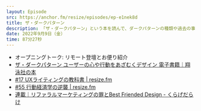 ```yaml
---
layout: Episode
src: https://anchor.fm/resize/episodes/ep-e1nek8d
title: ザ・ダークパターン
description: 「ザ・ダークパターン」という本を読んで、ダークパターンの種類や過去の事例、どんなことに気をつけるべきかなどを話しました。
date: 2022年9月9日（金）
time: 87分27秒
---
```


- オープニングトーク: リモート登壇とお便り紹介
- [ザ・ダークパターン ユーザーの心や行動をあざむくデザイン 電子書籍｜翔泳社の本](https://www.shoeisha.co.jp/book/detail/9784798177892)
- [#17 UXライティングの教科書 | resize.fm](https://resize.fm/ep/17-ux-writing-microcopy)
- [#55 行動経済学の逆襲 | resize.fm](https://resize.fm/ep/55-behavioral-economics)
- [連載｜リファラルマーケティングの罪とBest Friended Design - くらげだらけ](https://kudakurage.hatenadiary.com/entry/2021/09/16/165931)
